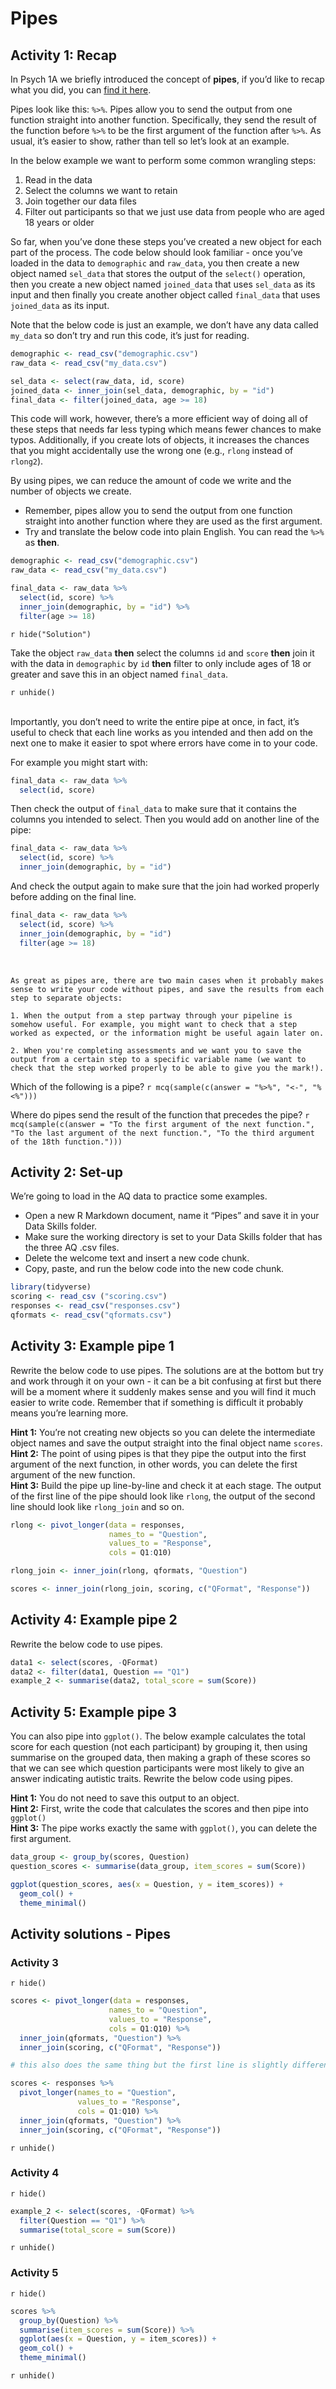 # Pipes

## Activity 1: Recap

In Psych 1A we briefly introduced the concept of **pipes**, if you'd like to recap what you did, you can [find it here](https://psyteachr.github.io/data-skills-v1/data-wrangling-1.html?q=pipe#activity-9-pipes). 

Pipes look like this: `%>%`. Pipes allow you to send the output from one function straight into another function. Specifically, they send the result of the function before `%>%` to be the first argument of the function after `%>%`. As usual, it's easier to show, rather than tell so let's look at an example.

In the below example we want to perform some common wrangling steps:

1. Read in the data
2. Select the columns we want to retain
3. Join together our data files
4. Filter out participants so that we just use data from people who are aged 18 years or older

So far, when you've done these steps you've created a new object for each part of the process. The code below should look familiar - once you've loaded in the data to `demographic` and `raw_data`, you then create a new object named `sel_data` that stores the output of the `select()` operation, then you create a new object named `joined_data` that uses `sel_data` as its input and then finally you create another object called `final_data` that uses `joined_data` as its input.

Note that the below code is just an example, we don't have any data called `my_data` so don't try and run this code, it's just for reading.

```r
demographic <- read_csv("demographic.csv")
raw_data <- read_csv("my_data.csv")

sel_data <- select(raw_data, id, score)
joined_data <- inner_join(sel_data, demographic, by = "id")
final_data <- filter(joined_data, age >= 18)
```

This code will work, however, there's a more efficient way of doing all of these steps that needs far less typing which means fewer chances to make typos. Additionally, if you create lots of objects, it increases the chances that you might accidentally use the wrong one (e.g., `rlong` instead of `rlong2`).

By using pipes, we can reduce the amount of code we write and the number of objects we create. 

* Remember, pipes allow you to send the output from one function straight into another function where they are used as the first argument.
* Try and translate the below code into plain English. You can read the `%>%` as **then**.


```r

demographic <- read_csv("demographic.csv")
raw_data <- read_csv("my_data.csv")

final_data <- raw_data %>%
  select(id, score) %>%
  inner_join(demographic, by = "id") %>%
  filter(age >= 18) 
```

`r hide("Solution")`

Take the object `raw_data` **then** select the columns `id` and `score` **then** join it with the data in `demographic` by `id` **then** filter to only include ages of 18 or greater and save this in an object named `final_data`.

`r unhide()`

<br>
Importantly, you don't need to write the entire pipe at once, in fact, it's useful to check that each line works as you intended and then add on the next one to make it easier to spot where errors have come in to your code. 

For example you might start with:

```r
final_data <- raw_data %>%
  select(id, score)
```

Then check the output of `final_data` to make sure that it contains the columns you intended to select. Then you would add on another line of the pipe:

```r
final_data <- raw_data %>%
  select(id, score) %>%
  inner_join(demographic, by = "id")
```

And check the output again to make sure that the join had worked properly before adding on the final line.

```r
final_data <- raw_data %>%
  select(id, score) %>%
  inner_join(demographic, by = "id")
  filter(age >= 18) 
```


<br>
```block
As great as pipes are, there are two main cases when it probably makes sense to write your code without pipes, and save the results from each step to separate objects:

1. When the output from a step partway through your pipeline is somehow useful. For example, you might want to check that a step worked as expected, or the information might be useful again later on.

2. When you're completing assessments and we want you to save the output from a certain step to a specific variable name (we want to check that the step worked properly to be able to give you the mark!).
```

Which of the following is a pipe? `r mcq(sample(c(answer = "%>%", "<-", "%<%")))`

Where do pipes send the result of the function that precedes the pipe? `r mcq(sample(c(answer = "To the first argument of the next function.", "To the last argument of the next function.", "To the third argument of the 18th function.")))`

## Activity 2: Set-up

We're going to load in the AQ data to practice some examples.

* Open a new R Markdown document, name it "Pipes" and save it in your Data Skills folder.
* Make sure the working directory is set to your Data Skills folder that has the three AQ .csv files.
* Delete the welcome text and insert a new code chunk.
* Copy, paste, and run the below code into the new code chunk.

```r
library(tidyverse)
scoring <- read_csv ("scoring.csv")
responses <- read_csv("responses.csv")
qformats <- read_csv("qformats.csv")
```

## Activity 3: Example pipe 1

Rewrite the below code to use pipes. The solutions are at the bottom but try and work through it on your own - it can be a bit confusing at first but there will be a moment where it suddenly makes sense and you will find it much easier to write code. Remember that if something is difficult it probably means you're learning more.

**Hint 1:** You're not creating new objects so you can delete the intermediate object names and save the output straight into the final object name `scores`.  
**Hint 2:** The point of using pipes is that they pipe the output into the first argument of the next function, in other words, you can delete the first argument of the new function.  
**Hint 3:** Build the pipe up line-by-line and check it at each stage. The output of the first line of the pipe should look like `rlong`, the output of the second line should look like `rlong_join` and so on.

```r
rlong <- pivot_longer(data = responses, 
                      names_to = "Question",  
                      values_to = "Response",
                      cols = Q1:Q10)

rlong_join <- inner_join(rlong, qformats, "Question")

scores <- inner_join(rlong_join, scoring, c("QFormat", "Response"))
```


## Activity 4: Example pipe 2

Rewrite the below code to use pipes. 

```r
data1 <- select(scores, -QFormat)
data2 <- filter(data1, Question == "Q1")
example_2 <- summarise(data2, total_score = sum(Score))
```

## Activity 5: Example pipe 3

You can also pipe into `ggplot()`. The below example calculates the total score for each question (not each participant) by grouping it, then using summarise on the grouped data, then making a graph of these scores so that we can see which question participants were most likely to give an answer indicating autistic traits. Rewrite the below code using pipes.

**Hint 1:** You do not need to save this output to an object.  
**Hint 2:** First, write the code that calculates the scores and then pipe into `ggplot()`  
**Hint 3:** The pipe works exactly the same with `ggplot()`, you can delete the first argument.   

```r

data_group <- group_by(scores, Question)
question_scores <- summarise(data_group, item_scores = sum(Score))

ggplot(question_scores, aes(x = Question, y = item_scores)) +
  geom_col() +
  theme_minimal()
```

## Activity solutions - Pipes

### Activity 3

`r hide()`
```r
scores <- pivot_longer(data = responses, 
                      names_to = "Question",  
                      values_to = "Response",
                      cols = Q1:Q10) %>%
  inner_join(qformats, "Question") %>%
  inner_join(scoring, c("QFormat", "Response"))

# this also does the same thing but the first line is slightly different

scores <- responses %>%
  pivot_longer(names_to = "Question",  
               values_to = "Response",
               cols = Q1:Q10) %>%
  inner_join(qformats, "Question") %>%
  inner_join(scoring, c("QFormat", "Response"))
```
`r unhide()`

### Activity 4

`r hide()`
```r
example_2 <- select(scores, -QFormat) %>%
  filter(Question == "Q1") %>%
  summarise(total_score = sum(Score))
```
`r unhide()`

### Activity 5

`r hide()`
```r
scores %>%
  group_by(Question) %>%
  summarise(item_scores = sum(Score)) %>%
  ggplot(aes(x = Question, y = item_scores)) +
  geom_col() +
  theme_minimal()
```
`r unhide()`

